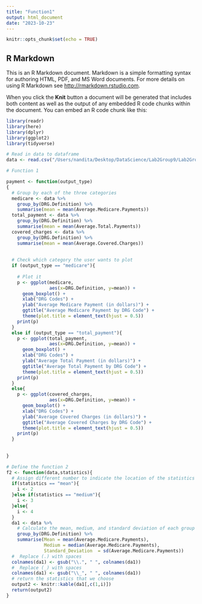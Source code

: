 ```yaml
---
title: "Function1"
output: html_document
date: "2023-10-23"
---
```


```r
knitr::opts_chunk$set(echo = TRUE)
```

## R Markdown

This is an R Markdown document. Markdown is a simple formatting syntax for authoring HTML, PDF, and MS Word documents. For more details on using R Markdown see <http://rmarkdown.rstudio.com>.

When you click the **Knit** button a document will be generated that includes both content as well as the output of any embedded R code chunks within the document. You can embed an R code chunk like this:

```r
library(readr)
library(here)
library(dplyr)
library(ggplot2)
library(tidyverse)

# Read in data to dataframe
data <- read.csv("/Users/nandita/Desktop/DataScience/Lab2Group9/Lab2Group9/data/DRG_data.csv")
```

```r
# Function 1

payment <- function(output_type)
{
  # Group by each of the three categories
  medicare <- data %>% 
    group_by(DRG.Definition) %>% 
    summarise(mean = mean(Average.Medicare.Payments))
  total_payment <- data %>% 
    group_by(DRG.Definition) %>% 
    summarise(mean = mean(Average.Total.Payments))
  covered_charges <- data %>% 
    group_by(DRG.Definition) %>% 
    summarise(mean = mean(Average.Covered.Charges))
  
  
  # Check which category the user wants to plot
  if (output_type == "medicare"){
    
    # Plot it
    p <- ggplot(medicare, 
                aes(x=DRG.Definition, y=mean)) + 
      geom_boxplot() + 
      xlab("DRG Codes") + 
      ylab("Average Medicare Payment (in dollars)") + 
      ggtitle("Average Medicare Payment by DRG Code") +
      theme(plot.title = element_text(hjust = 0.5))
    print(p)
  }
  else if (output_type == "total_payment"){
    p <- ggplot(total_payment, 
                aes(x=DRG.Definition, y=mean)) + 
      geom_boxplot() + 
      xlab("DRG Codes") + 
      ylab("Average Total Payment (in dollars)") + 
      ggtitle("Average Total Payment by DRG Code") +
      theme(plot.title = element_text(hjust = 0.5))
    print(p)
  }
  else{
    p <- ggplot(covered_charges, 
                aes(x=DRG.Definition, y=mean)) + 
      geom_boxplot() + 
      xlab("DRG Codes") + 
      ylab("Average Covered Charges (in dollars)") + 
      ggtitle("Average Covered Charges by DRG Code") +
      theme(plot.title = element_text(hjust = 0.5))
    print(p)
  }
  
  
}

# Define the function 2
f2 <- function(data,statistics){
  # Assign different number to indicate the location of the statistics
  if(statistics == "mean"){
    i <- 2
  }else if(statistics == "medium"){
    i <- 3
  }else{
    i <- 4
  }
  da1 <- data %>%
    # Calculate the mean, medium, and standard deviation of each group
    group_by(DRG.Definition) %>%
    summarise(Mean = mean(Average.Medicare.Payments),
              Medium = median(Average.Medicare.Payments),
              Standard_Deviation  = sd(Average.Medicare.Payments))
  #  Replace (.) with spaces 
  colnames(da1) <- gsub("\\.", " ", colnames(da1))
  #  Replace (_) with spaces 
  colnames(da1) <- gsub("\\_", " ", colnames(da1))
  # return the statistics that we choose
  output2 <- knitr::kable(da1[,c(1,i)])
  return(output2)
}
```




